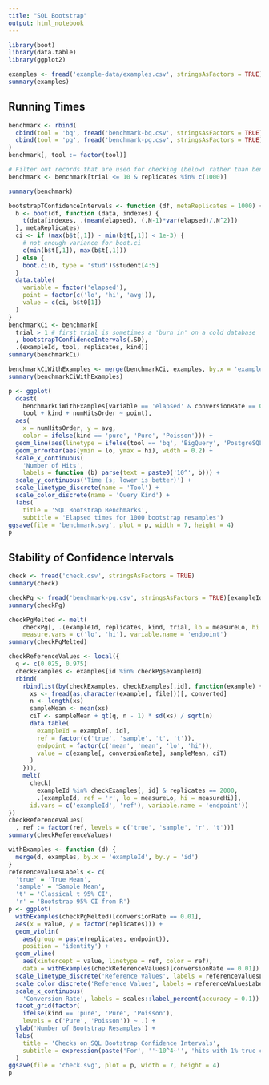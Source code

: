 ```yaml
---
title: "SQL Bootstrap"
output: html_notebook
---
```


```r
library(boot)
library(data.table)
library(ggplot2)
```

```r
examples <- fread('example-data/examples.csv', stringsAsFactors = TRUE)
summary(examples)
```

## Running Times

```r
benchmark <- rbind(
  cbind(tool = 'bq', fread('benchmark-bq.csv', stringsAsFactors = TRUE)),
  cbind(tool = 'pg', fread('benchmark-pg.csv', stringsAsFactors = TRUE))
)
benchmark[, tool := factor(tool)]

# Filter out records that are used for checking (below) rather than benchmarking.
benchmark <- benchmark[trial <= 10 & replicates %in% c(1000)]

summary(benchmark)
```

```r
bootstrapTConfidenceIntervals <- function (df, metaReplicates = 1000) {
  b <- boot(df, function (data, indexes) {
    t(data[indexes, .(mean(elapsed), (.N-1)*var(elapsed)/.N^2)])
  }, metaReplicates)
  ci <- if (max(b$t[,1]) - min(b$t[,1]) < 1e-3) {
    # not enough variance for boot.ci
    c(min(b$t[,1]), max(b$t[,1]))
  } else {
    boot.ci(b, type = 'stud')$student[4:5]
  }
  data.table(
    variable = factor('elapsed'),
    point = factor(c('lo', 'hi', 'avg')),
    value = c(ci, b$t0[1])
  )
}
benchmarkCi <- benchmark[
  trial > 1 # first trial is sometimes a 'burn in' on a cold database
  , bootstrapTConfidenceIntervals(.SD),
  .(exampleId, tool, replicates, kind)]
summary(benchmarkCi)
```

```r
benchmarkCiWithExamples <- merge(benchmarkCi, examples, by.x = 'exampleId', by.y = 'id')
summary(benchmarkCiWithExamples)
```

```r
p <- ggplot(
  dcast(
    benchmarkCiWithExamples[variable == 'elapsed' & conversionRate == 0.01],
    tool + kind + numHitsOrder ~ point),
  aes(
    x = numHitsOrder, y = avg,
    color = ifelse(kind == 'pure', 'Pure', 'Poisson'))) +
  geom_line(aes(linetype = ifelse(tool == 'bq', 'BigQuery', 'PostgreSQL'))) +
  geom_errorbar(aes(ymin = lo, ymax = hi), width = 0.2) +
  scale_x_continuous(
    'Number of Hits',
    labels = function (b) parse(text = paste0('10^', b))) +
  scale_y_continuous('Time (s; lower is better)') +
  scale_linetype_discrete(name = 'Tool') +
  scale_color_discrete(name = 'Query Kind') +
  labs(
    title = 'SQL Bootstrap Benchmarks',
    subtitle = 'Elapsed times for 1000 bootstrap resamples')
ggsave(file = 'benchmark.svg', plot = p, width = 7, height = 4)
p
```

## Stability of Confidence Intervals

```r
check <- fread('check.csv', stringsAsFactors = TRUE)
summary(check)
```

```r
checkPg <- fread('benchmark-pg.csv', stringsAsFactors = TRUE)[exampleId %in% c(3, 4)]
summary(checkPg)
```

```r
checkPgMelted <- melt(
    checkPg[, .(exampleId, replicates, kind, trial, lo = measureLo, hi = measureHi)],
    measure.vars = c('lo', 'hi'), variable.name = 'endpoint')
summary(checkPgMelted)
```

```r
checkReferenceValues <- local({
  q <- c(0.025, 0.975)
  checkExamples <- examples[id %in% checkPg$exampleId]
  rbind(
    rbindlist(by(checkExamples, checkExamples[,id], function(example) {
      xs <- fread(as.character(example[, file]))[, converted]
      n <- length(xs)
      sampleMean <- mean(xs)
      ciT <- sampleMean + qt(q, n - 1) * sd(xs) / sqrt(n)
      data.table(
        exampleId = example[, id],
        ref = factor(c('true', 'sample', 't', 't')),
        endpoint = factor(c('mean', 'mean', 'lo', 'hi')),
        value = c(example[, conversionRate], sampleMean, ciT)
      )
    })),
    melt(
      check[
        exampleId %in% checkExamples[, id] & replicates == 2000,
        .(exampleId, ref = 'r', lo = measureLo, hi = measureHi)],
      id.vars = c('exampleId', 'ref'), variable.name = 'endpoint'))
})
checkReferenceValues[
  , ref := factor(ref, levels = c('true', 'sample', 'r', 't'))]
summary(checkReferenceValues)
```

```r
withExamples <- function (d) {
  merge(d, examples, by.x = 'exampleId', by.y = 'id')
}
referenceValuesLabels <- c(
  'true' = 'True Mean',
  'sample' = 'Sample Mean',
  't' = 'Classical t 95% CI',
  'r' = 'Bootstrap 95% CI from R')
p <- ggplot(
  withExamples(checkPgMelted)[conversionRate == 0.01],
  aes(x = value, y = factor(replicates))) +
  geom_violin(
    aes(group = paste(replicates, endpoint)),
    position = 'identity') +
  geom_vline(
    aes(xintercept = value, linetype = ref, color = ref),
    data = withExamples(checkReferenceValues)[conversionRate == 0.01]) +
  scale_linetype_discrete('Reference Values', labels = referenceValuesLabels) +
  scale_color_discrete('Reference Values', labels = referenceValuesLabels) +
  scale_x_continuous(
    'Conversion Rate', labels = scales::label_percent(accuracy = 0.1)) +
  facet_grid(factor(
    ifelse(kind == 'pure', 'Pure', 'Poisson'),
    levels = c('Pure', 'Poisson')) ~ .) +
  ylab('Number of Bootstrap Resamples') +
  labs(
    title = 'Checks on SQL Bootstrap Confidence Intervals',
    subtitle = expression(paste('For', ''~10^4~'', 'hits with 1% true conversion rate'))
  )
ggsave(file = 'check.svg', plot = p, width = 7, height = 4)
p
```